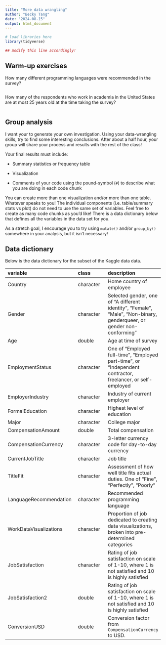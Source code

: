 ```yaml
---
title: "More data wrangling"
author: "Becky Tang"
date: "2024-08-15"
output: html_document
---
```


```r
# load libraries here
library(tidyverse)

## modify this line accordingly!
```

## Warm-up exercises

How many different programming languages were recommended in the survey?

```r

```

How many of the respondents who work in academia in the United States are at most 25 years old at the time taking the survey?

```r

```

## Group analysis

I want your to generate your own investigation. Using your data-wrangling skills, try to find some interesting conclusions. After about a half hour, your group will share your process and results with the rest of the class!

Your final results must include:

-   Summary statistics or frequency table

-   Visualization

-   Comments of your code using the pound-symbol (`#`) to describe what you are doing in each code chunk

You can create more than one visualization and/or more than one table. Whatever speaks to you! The individual components (i.e. table/summary stats vs plot) do not need to use the same set of variables. Feel free to create as many code chunks as you'd like! There is a data dictionary below that defines all the variables in the data set for you.

As a stretch goal, I encourage you to try using `mutate()` and/or `group_by()` somewhere in your analysis, but it isn't necessary!

## Data dictionary

Below is the data dictionary for the subset of the Kaggle data data.

| variable               | class     | description                                                                                                           |
|:----------------------------------|:-----------------|:------------------|
| Country                | character | Home country of employee                                                                                              |
| Gender                 | character | Selected gender, one of "A different identity", "Female", "Male", "Non-binary, genderqueer, or gender non-conforming" |
| Age                    | double    | Age at time of survey                                                                                                 |
| EmploymentStatus       | character | One of "Employed full-time", "Employed part-time", or "Independent contractor, freelancer, or self-employed           |
| EmployerIndustry       | character | Industry of current employer                                                                                          |
| FormalEducation        | character | Highest level of education                                                                                            |
| Major                  | character | College major                                                                                                         |
| CompensationAmount     | double    | Total compensation                                                                                                    |
| CompensationCurrency   | character | 3-letter currency code for day-to-day currency                                                                        |
| CurrentJobTitle        | character | Job title                                                                                                             |
| TitleFit               | character | Assessment of how well title fits actual duties. One of "Fine", "Perfectly", "Poorly"                                 |
| LanguageRecommendation | character | Recommended programming language                                                                                      |
| WorkDataVisualizations | character | Proportion of job dedicated to creating data visualizations, broken into pre-determined categories                    |
| JobSatisfaction        | character | Rating of job satisfaction on scale of 1-10, where 1 is not satisfied and 10 is highly satisfied                      |
| JobSatisfaction2       | double    | Rating of job satisfaction on scale of 1-10, where 1 is not satisfied and 10 is highly satisfied                      |
| ConversionUSD          | double    | Conversion factor from `CompensationCurrency` to USD.                                                                 |
